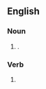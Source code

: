 ==English==

===Noun===
{{head|en|noun form}}

# {{plural of|en|corrival}}.

===Verb===
{{head|en|verb form}}

# {{en-third-person singular of|corrival}}
